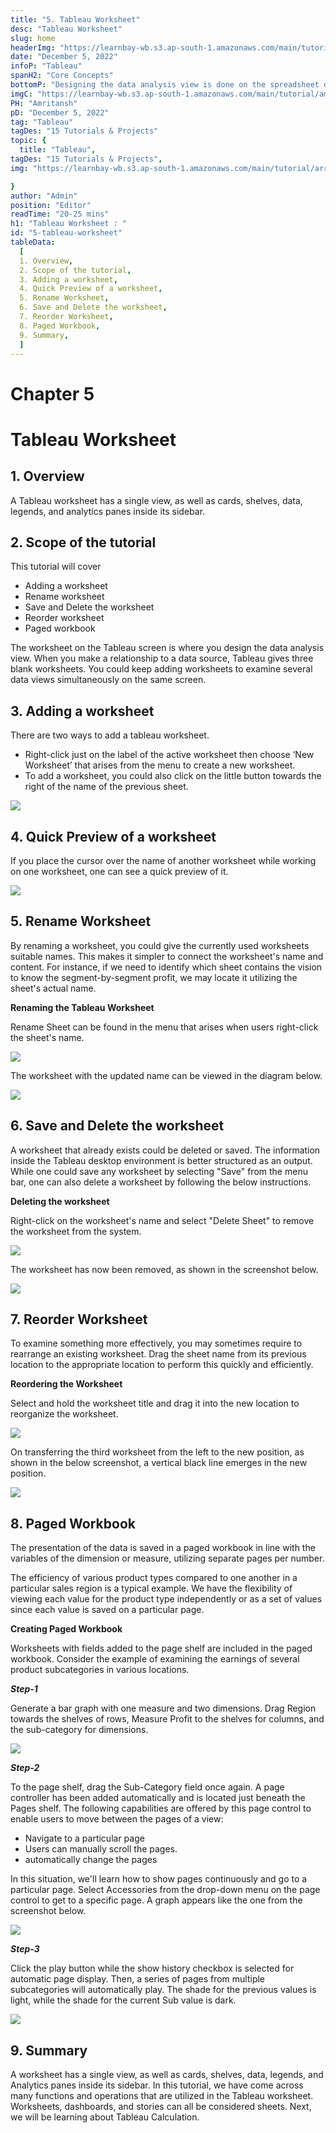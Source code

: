 ```yaml
---
title: "5. Tableau Worksheet"
desc: "Tableau Worksheet"
slug: home
headerImg: "https://learnbay-wb.s3.ap-south-1.amazonaws.com/main/tutorial/Tableau+Header.png"
date: "December 5, 2022"
infoP: "Tableau"
spanH2: "Core Concepts"
bottomP: "Designing the data analysis view is done on the spreadsheet displayed on the Tableau screen. One can combine different views into one to monitor a presentation."
imgC: "https://learnbay-wb.s3.ap-south-1.amazonaws.com/main/tutorial/amritansh.png"
PH: "Amritansh"
pD: "December 5, 2022"
tag: "Tableau"
tagDes: "15 Tutorials & Projects"
topic: {
  title: "Tableau",
tagDes: "15 Tutorials & Projects",
img: "https://learnbay-wb.s3.ap-south-1.amazonaws.com/main/tutorial/arrow.png"

}
author: "Admin"
position: "Editor"
readTime: "20-25 mins"
h1: "Tableau Worksheet : "
id: "5-tableau-worksheet"
tableData:
  [
  1. Overview, 
  2. Scope of the tutorial,  
  3. Adding a worksheet,  
  4. Quick Preview of a worksheet,  
  5. Rename Worksheet,
  6. Save and Delete the worksheet,
  7. Reorder Worksheet,
  8. Paged Workbook,
  9. Summary,
  ]
---
```


# **Chapter 5**


# **Tableau Worksheet**


## 1. Overview

A Tableau worksheet has a single view, as well as cards, shelves, data, legends, and analytics panes inside its sidebar.


## 2. Scope of the tutorial

This tutorial will cover



* Adding a worksheet
* Rename worksheet
* Save and Delete the worksheet
* Reorder worksheet
* Paged workbook

The worksheet on the Tableau screen is where you design the data analysis view. When you make a relationship to a data source, Tableau gives three blank worksheets. You could keep adding worksheets to examine several data views simultaneously on the same screen.


## 3. Adding a worksheet

There are two ways to add a tableau worksheet. 



* Right-click just on the label of the active worksheet then choose ‘New Worksheet’ that arises from the menu to create a new worksheet. 
* To add a worksheet, you could also click on the little button towards the right of the name of the previous sheet.


 <img src="https://learnbay-wb.s3.ap-south-1.amazonaws.com/main/tutorial/tableau/TW-1.PNG"></img>



## 4. Quick Preview of a worksheet

If you place the cursor over the name of another worksheet while working on one worksheet, one can see a quick preview of it.



 <img src="https://learnbay-wb.s3.ap-south-1.amazonaws.com/main/tutorial/tableau/TW-2.PNG"></img>



## 5. Rename Worksheet

By renaming a worksheet, you could give the currently used worksheets suitable names. This makes it simpler to connect the worksheet's name and content. For instance, if we need to identify which sheet contains the vision to know the segment-by-segment profit, we may locate it utilizing the sheet's actual name.

**Renaming the Tableau Worksheet**

Rename Sheet can be found in the menu that arises when users right-click the sheet's name.


 <img src="https://learnbay-wb.s3.ap-south-1.amazonaws.com/main/tutorial/tableau/TW-3.PNG"></img>


The worksheet with the updated name can be viewed in the diagram below.


 <img src="https://learnbay-wb.s3.ap-south-1.amazonaws.com/main/tutorial/tableau/TW-4.PNG"></img>



## 6. Save and Delete the worksheet

A worksheet that already exists could be deleted or saved. The information inside the Tableau desktop environment is better structured as an output. While one could save any worksheet by selecting "Save" from the menu bar, one can also delete a worksheet by following the below instructions.

**Deleting the worksheet**

Right-click on the worksheet's name and select "Delete Sheet" to remove the worksheet from the system.


 <img src="https://learnbay-wb.s3.ap-south-1.amazonaws.com/main/tutorial/tableau/TW-5.PNG"></img>


The worksheet has now been removed, as shown in the screenshot below.



 <img src="https://learnbay-wb.s3.ap-south-1.amazonaws.com/main/tutorial/tableau/TW-6.PNG"></img>



## 7. Reorder Worksheet

To examine something more effectively, you may sometimes require to rearrange an existing worksheet. Drag the sheet name from its previous location to the appropriate location to perform this quickly and efficiently.

**Reordering the Worksheet**

Select and hold the worksheet title and drag it into the new location to reorganize the worksheet.


 <img src="https://learnbay-wb.s3.ap-south-1.amazonaws.com/main/tutorial/tableau/TW-7.PNG"></img>


On transferring the third worksheet from the left to the new position, as shown in the below screenshot, a vertical black line emerges in the new position.



 <img src="https://learnbay-wb.s3.ap-south-1.amazonaws.com/main/tutorial/tableau/TW-8.PNG"></img>



## 8. Paged Workbook

The presentation of the data is saved in a paged workbook in line with the variables of the dimension or measure, utilizing separate pages per number. 

The efficiency of various product types compared to one another in a particular sales region is a typical example. We have the flexibility of viewing each value for the product type independently or as a set of values since each value is saved on a particular page.

**Creating Paged Workbook**

Worksheets with fields added to the page shelf are included in the paged workbook. Consider the example of examining the earnings of several product subcategories in various locations.

**_Step-1_**

Generate a bar graph with one measure and two dimensions. Drag Region towards the shelves of rows, Measure Profit to the shelves for columns, and the sub-category for dimensions.


 <img src="https://learnbay-wb.s3.ap-south-1.amazonaws.com/main/tutorial/tableau/TW-9.PNG"></img>


**_Step-2_**

To the page shelf, drag the Sub-Category field once again. A page controller has been added automatically and is located just beneath the Pages shelf. The following capabilities are offered by this page control to enable users to move between the pages of a view:



* Navigate to a particular page
* Users can manually scroll the pages.
* automatically change the pages

In this situation, we'll learn how to show pages continuously and go to a particular page. Select Accessories from the drop-down menu on the page control to get to a specific page. A graph appears like the one from the screenshot below.


 <img src="https://learnbay-wb.s3.ap-south-1.amazonaws.com/main/tutorial/tableau/TW-10.PNG"></img>


**_Step-3_**

Click the play button while the show history checkbox is selected for automatic page display. Then, a series of pages from multiple subcategories will automatically play. The shade for the previous values is light, while the shade for the current Sub value is dark.


 <img src="https://learnbay-wb.s3.ap-south-1.amazonaws.com/main/tutorial/tableau/TW-11.PNG"></img>



## 9. Summary

A worksheet has a single view, as well as cards, shelves, data, legends, and Analytics panes inside its sidebar. In this tutorial, we have come across many functions and operations that are utilized in the Tableau worksheet. Worksheets, dashboards, and stories can all be considered sheets. Next, we will be learning about Tableau Calculation. 
